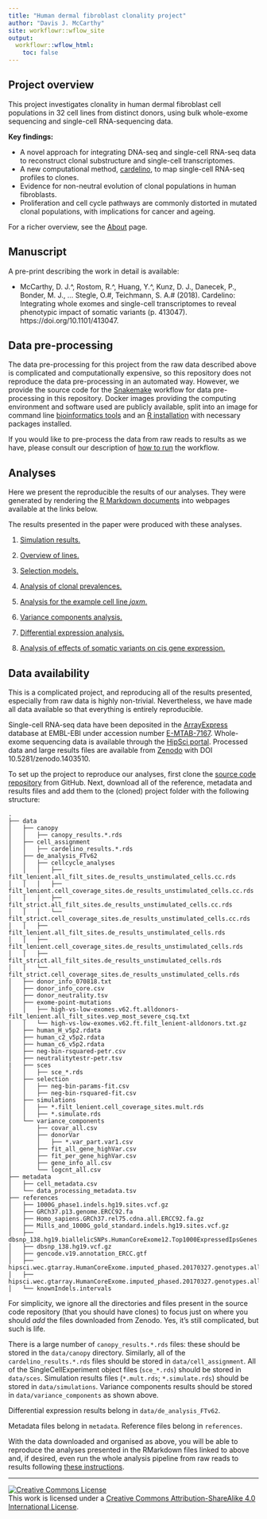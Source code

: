 ```yaml
---
title: "Human dermal fibroblast clonality project"
author: "Davis J. McCarthy"
site: workflowr::wflow_site
output:
  workflowr::wflow_html:
    toc: false
---
```


## Project overview

This project investigates clonality in human dermal fibroblast cell populations
in 32 cell lines from distinct donors, using bulk whole-exome sequencing and 
single-cell RNA-sequencing data.

**Key findings:**

* A novel approach for integrating DNA-seq and single-cell RNA-seq data to 
reconstruct clonal substructure and single-cell transcriptomes.
* A new computational method, [cardelino](https://github.com/PMBio/cardelino), to map 
single-cell RNA-seq profiles to clones.
* Evidence for non-neutral evolution of clonal populations in human fibroblasts.
* Proliferation and cell cycle pathways are commonly distorted in mutated clonal
populations, with implications for cancer and ageing. 

For a richer overview, see the [About](about.html) page.

## Manuscript

A pre-print describing the work in detail is available:

- McCarthy, D. J.^, Rostom, R.^, Huang, Y.^, Kunz, D. J., Danecek, P., Bonder, M. J., … Stegle, O.#, Teichmann, S. A.# (2018). Cardelino: Integrating whole exomes and single-cell transcriptomes to reveal phenotypic impact of somatic variants (p. 413047). https://doi.org/10.1101/413047.

## Data pre-processing

The data pre-processing for this project from the raw data described above is 
complicated and computationally expensive, so this repository does not reproduce
the data pre-processing in an automated way. However, we provide the source code
for the [Snakemake](https://snakemake.readthedocs.io/en/stable/) workflow for 
data pre-processing in this repository. Docker images providing the computing 
environment and software used are publicly available, split into an image for 
command line [bioinformatics tools](https://hub.docker.com/r/davismcc/fibroblast-clonality/)
and an [R installation](https://hub.docker.com/r/davismcc/r-singlecell-img/) with 
necessary packages installed. 

If you would like to pre-process the data from raw reads to results as we have, 
please consult our description of [how to run](data_preprocessing.html) the 
workflow. 

## Analyses

Here we present the reproducible the results of our analyses. They were 
generated by rendering the 
[R Markdown documents](https://github.com/davismcc/fibroblast-clonality/tree/master/analysis) 
into webpages available at the links below.

The results presented in the paper were produced with these analyses.

1. [Simulation results.](simulations.html)

1. [Overview of lines.](overview_lines.html)

1. [Selection models.](selection_models.html)

1. [Analysis of clonal prevalences.](clone_prevalences_cardelino-relax.html)

1. [Analysis for the example cell line *joxm*.](analysis_for_joxm_cardelino-relax.html)

1. [Variance components analysis.](variance_components.html)

1. [Differential expression analysis.](differential_expression_cardelino-relax.html)

1. [Analysis of effects of somatic variants on cis gene expression.](mutated_genes.html)


## Data availability

This is a complicated project, and reproducing all of the results presented, especially from raw data is highly non-trivial. Nevertheless, we have made all data available so that everything is entirely reproducible.

Single-cell RNA-seq data have been deposited in the 
[ArrayExpress](https://www.ebi.ac.uk/arrayexpress) database at EMBL-EBI under accession 
number [E-MTAB-7167](https://www.ebi.ac.uk/arrayexpress/experiments/E-MTAB-7167).
Whole-exome sequencing data is available through the 
[HipSci portal](http://www.hipsci.org). Processed data and large results files are 
available from [Zenodo](http://doi.org/10.5281/zenodo.1403510) with DOI 10.5281/zenodo.1403510. 

To set up the project to reproduce our analyses, first clone the [source code repository](https://github.com/davismcc/fibroblast-clonality) from GitHub. Next, download all of the reference, metadata and results files and add them to the (cloned) project folder with the following structure:

```
.
├── data
│   ├── canopy
│   │   ├── canopy_results.*.rds
│   ├── cell_assignment
│   │   ├── cardelino_results.*.rds
│   ├── de_analysis_FTv62
│   │   ├── cellcycle_analyses
│   │   │   ├── filt_lenient.all_filt_sites.de_results_unstimulated_cells.cc.rds
│   │   │   ├── filt_lenient.cell_coverage_sites.de_results_unstimulated_cells.cc.rds
│   │   │   ├── filt_strict.all_filt_sites.de_results_unstimulated_cells.cc.rds
│   │   │   └── filt_strict.cell_coverage_sites.de_results_unstimulated_cells.cc.rds
│   │   ├── filt_lenient.all_filt_sites.de_results_unstimulated_cells.rds
│   │   ├── filt_lenient.cell_coverage_sites.de_results_unstimulated_cells.rds
│   │   ├── filt_strict.all_filt_sites.de_results_unstimulated_cells.rds
│   │   └── filt_strict.cell_coverage_sites.de_results_unstimulated_cells.rds
│   ├── donor_info_070818.txt
│   ├── donor_info_core.csv
│   ├── donor_neutrality.tsv
│   ├── exome-point-mutations
│   │   ├── high-vs-low-exomes.v62.ft.alldonors-filt_lenient.all_filt_sites.vep_most_severe_csq.txt
│   │   └── high-vs-low-exomes.v62.ft.filt_lenient-alldonors.txt.gz
│   ├── human_H_v5p2.rdata
│   ├── human_c2_v5p2.rdata
│   ├── human_c6_v5p2.rdata
│   ├── neg-bin-rsquared-petr.csv
│   ├── neutralitytestr-petr.tsv
|   ├── sces
│   │   ├── sce_*.rds
│   ├── selection
│   │   ├── neg-bin-params-fit.csv
│   │   ├── neg-bin-rsquared-fit.csv
│   ├── simulations
│   │   ├── *.filt_lenient.cell_coverage_sites.mult.rds
│   │   ├── *.simulate.rds
│   └── variance_components
│       ├── covar_all.csv
│       ├── donorVar
│       │   ├── *.var_part.var1.csv
│       ├── fit_all_gene_highVar.csv
│       ├── fit_per_gene_highVar.csv
│       ├── gene_info_all.csv
│       └── logcnt_all.csv
├── metadata
│   ├── cell_metadata.csv
│   └── data_processing_metadata.tsv
├── references
│   ├── 1000G_phase1.indels.hg19.sites.vcf.gz
│   ├── GRCh37.p13.genome.ERCC92.fa
│   ├── Homo_sapiens.GRCh37.rel75.cdna.all.ERCC92.fa.gz
│   ├── Mills_and_1000G_gold_standard.indels.hg19.sites.vcf.gz
│   ├── dbsnp_138.hg19.biallelicSNPs.HumanCoreExome12.Top1000ExpressedIpsGenes.Maf0.01.HWE0.0001.HipSci.vcf.gz
│   ├── dbsnp_138.hg19.vcf.gz
│   ├── gencode.v19.annotation_ERCC.gtf
│   ├── hipsci.wec.gtarray.HumanCoreExome.imputed_phased.20170327.genotypes.allchr.fibro_samples_v2_filt_vars_sorted_oa.vcf.gz
│   ├── hipsci.wec.gtarray.HumanCoreExome.imputed_phased.20170327.genotypes.allchr.fibro_samples_v2_filt_vars_sorted_oa.vcf.gz.csi
│   └── knownIndels.intervals
```

For simplicity, we ignore all the directories and files present in the source code repository (that you should have clones) to focus just on where you should _add_ the files downloaded from Zenodo. Yes, it's still complicated, but such is life.

There is a large number of `canopy_results.*.rds` files: these should be stored in the `data/canopy` directory. Similarly, all of the `cardelino_results.*.rds` files should be stored in `data/cell_assignment`. All of the SingleCellExperiment object files (`sce_*.rds`) should be stored in `data/sces`. Simulation results files (`*.mult.rds`; `*.simulate.rds`) should be stored in `data/simulations`. Variance components results should be stored in `data/variance_components` as shown above.

Differential expression results belong in `data/de_analysis_FTv62`.

Metadata files belong in `metadata`. Reference files belong in `references`.

With the data downloaded and organised as above, you will be able to reproduce the analyses presented in the RMarkdown files linked to above and, if desired, even run the whole analysis pipeline from raw reads to results following [these instructions](data_preprocessing.html).


-------

<a rel="license" href="http://creativecommons.org/licenses/by-sa/4.0/"><img alt="Creative Commons License" style="border-width:0" src="https://i.creativecommons.org/l/by-sa/4.0/88x31.png" /></a><br />This work is licensed under a <a rel="license" href="http://creativecommons.org/licenses/by-sa/4.0/">Creative Commons Attribution-ShareAlike 4.0 International License</a>.

